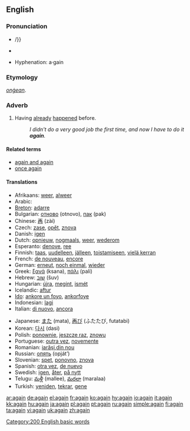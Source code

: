 {{wikipedia}}
==English==

{{rank|still|just|while|144|again|also|away|against}}

===Pronunciation===
*{{IPA|əˈgeɪn/, /əˈgɛn}}/}} {{SAMPA|/@"geIn/, /@"gEn/}}
*{{audio|en-us-again.ogg|Audio (US)}}
*:{{rhymes|eɪn}}
*Hyphenation: a&middot;gain

===Etymology===
{{OE.}} ''[[onġean]]''.

===Adverb===
{{en-adv|-}}

# Having [[already]] [[happen]]ed before.
#: ''I didn't do a very good job the first time, and now I have to do it '''again'''.''

====Related terms====
*[[again and again]]
*[[once again]]

====Translations====
{{trans-top|having already happened before}}
*Afrikaans: [[weer]], [[alweer]]
*Arabic: {{ARchar|[[مرة اخرى]]}} {{Unicode|(mára ’úχra)}}
*[[Breton]]: [[adarre]]
*Bulgarian: [[отново]] (otnovo), [[пак]] (pak)
*Chinese: [[再]] (zài)
*Czech: [[zase]], [[opět]], [[znova]]
*Danish: [[igen]]
*Dutch: [[opnieuw]], [[nogmaals]], [[weer]], [[wederom]]
*Esperanto: [[denove]], [[ree]]
*Finnish: [[taas]], [[uudelleen]], [[jälleen]], [[toistamiseen]], [[vielä kerran]]
*French: [[de nouveau]], [[encore]]
*German: [[erneut]], [[noch einmal]], [[wieder]]
*Greek: [[ξανά]] (ksana), [[πάλι]] (pali)
*Hebrew: [[שוב]] (šuv)
*Hungarian: [[újra]], [[megint]], [[ismét]]
*Icelandic: [[aftur]]
*[[Ido]]: [[ankore un foyo]], [[ankorfoye]]
*Indonesian: [[lagi]]
*Italian: [[di nuovo]], [[ancora]]
{{trans-mid}}
*Japanese: [[また]] (mata), [[再び]] (ふたたび, futatabi)
*Korean: [[다시]] (dasi)
*Polish: [[ponownie]], [[jeszcze raz]], [[znowu]]
*Portuguese: [[outra vez]], [[novemente]]
*Romanian: [[iarăşi]],[[din nou]]
*Russian: [[опять]] (opját’)
*Slovenian: [[spet]], [[ponovno]], [[znova]]
*Spanish: [[otra vez]], [[de nuevo]]
*Swedish: [[igen]], [[åter]], [[på nytt]]
*Telugu: [[మళ్లీ]] (mallee), [[మరలా]] (maralaa)
*Turkish: [[yeniden]], [[tekrar]], [[gene]]
{{trans-bottom}}

[[Category:200 English basic words]]

[[ar:again]]
[[de:again]]
[[el:again]]
[[fr:again]]
[[ko:again]]
[[hy:again]]
[[io:again]]
[[it:again]]
[[kk:again]]
[[hu:again]]
[[ja:again]]
[[pl:again]]
[[pt:again]]
[[ru:again]]
[[simple:again]]
[[fi:again]]
[[ta:again]]
[[vi:again]]
[[uk:again]]
[[zh:again]]